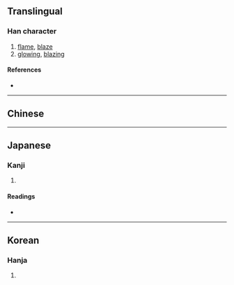 {{character info/new}}
{{also|焰|燄}}
==Translingual==

===Han character===
{{Han char|rn=86|rad=火|as=08|sn=12|four=97860|canj=FNLA|ids=⿰火⿱⺈旧}}

# [[flame]], [[blaze]]
# [[glowing]], [[blazing]]

====References====
* {{Han ref|kx=0673.111|hdz=32205.071|uh=7114|ud=28948}}

----

==Chinese==
{{zh-see|焰|v}}

----

==Japanese==

===Kanji===
{{ja-kanji|grade=|rs=火08}}

# {{defn|lang=ja|sort=火08}}

====Readings====
* {{ja-readings|on=[[えん]] (en)|kun=[[ほのお]] (honoo)}}

----

==Korean==

===Hanja===
{{ko-hanja|hangeul=연|eumhun=|rv=yeon|mr=yŏn|y=yen}}

# {{defn|lang=ko|sort=火08}}